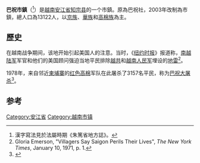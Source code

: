 {{Infobox Settlement
<!--See the Table at Infobox Settlement for all fields and descriptions of usage-->
<!-- Basic info  ---------------->
|name          = 巴祝市鎮
<!-- images and maps  ----------->
|image_skyline          = Phi lai.jpg
|imagesize              = 300px
|image_caption          = 
<!-- Location ------------------>
|subdivision_type       = 国家
|subdivision_name       = {{flag|Vietnam}}
|subdivision_type1      = 省
|subdivision_name1 = [[安江省|安江省]]
|subdivision_type2      =县
|subdivision_name2 = [[知宗县|知宗县]]
}}
'''巴祝市鎮'''（{{vie|v='''Thị trấn Ba Chúc'''|hn=市鎮巴祝}}<ref>漢字寫法見於法屬時期《朱篤省地方誌》。</ref>）是[[越南|越南]][[安江省|安江省]][[知宗县|知宗县]]的一个市鎮。原為巴祝社，2003年改制為市鎮，總人口為13122人，以[[京族|京族]]、[[越南華人|華族]]和[[高棉族|高棉族]]為主。

==歷史==
在越南战争期间，该地开始引起美国人的注意。当时，《[[纽约时报|纽约时报]]》报道称，[[越南共和国陆军|南越陆军]]军官和他们的美国顾问强迫当地平民排除[[越南南方民族解放阵线|越共]]和[[越南人民军|越南人民军]]埋设的[[地雷|地雷]]<ref>Gloria Emerson, "Villagers Say Saigon Perils Their Lives", ''The New York Times'', January 10, 1971, p. 1.</ref>。

1978年，来自邻近[[柬埔寨|柬埔寨]]的[[红色高棉|红色高棉]]军队在此屠杀了3157名平民，称为[[巴祝大屠杀|巴祝大屠杀]]<ref>{{Cite web |url=http://www.nytimes.com/2004/01/07/opinion/07iht-edpringle_ed3_.html |title=James Pringle, "MEANWHILE: When the Khmer Rouge came to kill in Vietnam," ''The New York Times'', January 7, 2004. |access-date=2014-08-29 |archive-date=2015-05-20 |archive-url=https://web.archive.org/web/20150520133611/http://www.nytimes.com/2004/01/07/opinion/07iht-edpringle_ed3_.html |dead-url=no }}</ref>。

==参考==
{{reflist}}
{{coord|10|30|N|104|54|E|display=title|region:VN_type:city_source:GNS-enwiki}}
[[Category:安江省|Category:安江省]]
[[Category:越南市镇|Category:越南市镇]]